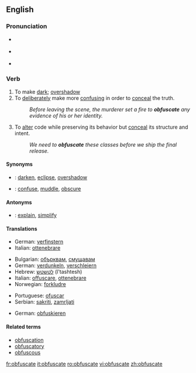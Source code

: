 {{was wotd|2007|July|6}}
==English==

===Pronunciation===
*{{italbrac|[[RP]]}} {{IPA|/ˈɒbfʌskeɪt/}}
*{{italbrac|US}} {{IPA|/ˈɑːbfʌskeɪt/|/ˈɑːbfəskeɪt/}}
*{{audio|en-us-obfuscate.ogg|Audio (US)}}

===Verb===
{{en-verb|obfuscat|ing}}

# To make [[dark]]; [[overshadow]]
# To [[deliberately]] make more [[confusing]] in order to [[conceal]] the truth.
#: ''Before leaving the scene, the murderer set a fire to '''obfuscate''' any evidence of his or her identity.''
# {{computing}} To [[alter]] code while preserving its behavior but [[conceal]] its structure and intent.
#: ''We need to '''obfuscate''' these classes before we ship the final release.''

====Synonyms====
*{{italbrac|to make dark}}: [[darken]], [[eclipse]], [[overshadow]]
*{{italbrac|to deliberately make more confusing}}: [[confuse]], [[muddle]], [[obscure]]

====Antonyms====
*{{italbrac|to deliberately make more confusing}}: [[explain]], [[simplify]]

====Translations====
{{trans-top|to make dark}}
*German: [[verfinstern]]
*Italian: [[ottenebrare]]
{{trans-mid}}
{{trans-bottom}}

{{trans-top|to deliberately make more confusing}}
*Bulgarian: [[обърквам]], [[смущавам]]
*German: [[verdunkeln]], [[verschleiern]]
*Hebrew: [[לטשטש]] (l'tashtesh)
*Italian: [[offuscare]], [[ottenebrare]]
*Norwegian: [[forkludre]]
{{trans-mid}}
*Portuguese: [[ofuscar]]
*Serbian: [[sakriti]], [[zamrljati]]
{{trans-bottom}}

{{trans-top|to alter code}}
*German: [[obfuskieren]]
{{trans-mid}}
{{trans-bottom}}

====Related terms====
*[[obfuscation]]
*[[obfuscatory]]
*[[obfuscous]]

[[fr:obfuscate]]
[[it:obfuscate]]
[[ro:obfuscate]]
[[vi:obfuscate]]
[[zh:obfuscate]]